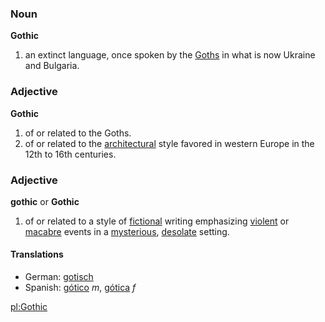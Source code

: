 ===Noun===
'''Gothic'''

# an extinct language, once spoken by the [[Goth]]s in what is now Ukraine and Bulgaria.

===Adjective===
'''Gothic'''

# of or related to the Goths.
# of or related to the [[architecture|architectural]] style favored in western Europe in the 12th to 16th centuries.

===Adjective===
'''gothic''' or '''Gothic'''

# of or related to a style of [[fiction]]al writing emphasizing [[violent]] or [[macabre]] events in a [[mysterious]], [[desolate]] setting.

====Translations====
*German: [[gotisch]]
*Spanish: [[gótico]] ''m'', [[gótica]] ''f''

[[pl:Gothic]]